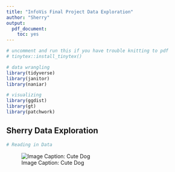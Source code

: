 ```yaml
---
title: "InfoVis Final Project Data Exploration"
author: "Sherry"
output:
  pdf_document:
    toc: yes
---
```


```r
# uncomment and run this if you have trouble knitting to pdf
# tinytex::install_tinytex()

```

```r
# data wrangling
library(tidyverse)
library(janitor)
library(naniar)

# visualizing
library(ggdist)
library(gt)
library(patchwork)

```

## Sherry Data Exploration

```r
# Reading in Data

```

![Image Caption: Cute Dog](Images/cute_dog.jpg)
